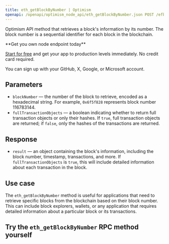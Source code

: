 ---
title: eth_getBlockByNumber | Optimism
openapi: /openapi/optimism_node_api/eth_getBlockByNumber.json POST /efb0a5eccd2caa5135eb54eba6f7f300
---

Optimism API method that retrieves a block's information by its number. The block number is a sequential identifier for each block in the blockchain.

<Check>
**Get you own node endpoint today**

[Start for free](https://console.chainstack.com/) and get your app to production levels immediately. No credit card required.

You can sign up with your GitHub, X, Google, or Microsoft account.
</Check>


## Parameters

* `blockNumber` — the number of the block to retrieve, encoded as a hexadecimal string. For example, `0x6f5f828` represents block number 116783144.
* `fullTransactionObjects` — a boolean indicating whether to return full transaction objects or only their hashes. If `true`, full transaction objects are returned; if `false`, only the hashes of the transactions are returned.

## Response

* `result` — an object containing the block's information, including the block number, timestamp, transactions, and more. If `fullTransactionObjects` is `true`, this will include detailed information about each transaction in the block.

## Use case

The `eth_getBlockByNumber` method is useful for applications that need to retrieve specific blocks from the blockchain based on their block number. This can include block explorers, wallets, or any application that requires detailed information about a particular block or its transactions.

## Try the `eth_getBlockByNumber` RPC method yourself